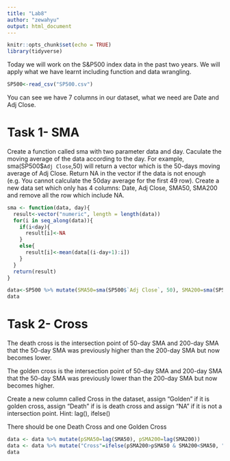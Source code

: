 ---
title: "Lab8"
author: "zewahyu"
output: html_document
---

```{r setup, include=FALSE}
knitr::opts_chunk$set(echo = TRUE)
library(tidyverse)
```

Today we will work on the S&P500 index data in the past two years. We will apply what we have learnt including function and data wrangling.

```{r}
SP500<-read_csv("SP500.csv")
```

You can see we have 7 columns in our dataset, what we need are Date and Adj Close.

# Task 1- SMA

Create a function called sma with two parameter data and day. Caculate the moving average of the data according to the day. For example, sma(SP500$`Adj Close`,50) will return a vector which is the 50-days moving average of Adj Close. Return NA in the vector if the data is not enough (e.g. You cannot calculate the 50day average for the first 49 row). Create a new data set which only has 4 columns: Date, Adj Close, SMA50,
SMA200 and remove all the row which include NA.

```{r}
sma <- function(data, day){
  result<-vector("numeric", length = length(data))
  for(i in seq_along(data)){
    if(i<day){
      result[i]<-NA
    }
    else{
      result[i]<-mean(data[(i-day+1):i])
    }
  }
  return(result)
}

data<-SP500 %>% mutate(SMA50=sma(SP500$`Adj Close`, 50), SMA200=sma(SP500$`Adj Close`, 200)) %>% select(c(Date, `Adj Close`, SMA50, SMA200)) %>% filter(!is.na(SMA50) & !is.na(SMA200))
data
```
# Task 2- Cross

The death cross is the intersection point of 50-day SMA and 200-day SMA that the 50-day SMA was previously higher than the 200-day SMA but now becomes lower.

The golden cross is the intersection point of 50-day SMA and 200-day SMA that the 50-day SMA was previously lower than the 200-day SMA but now becomes higher.

Create a new column called Cross in the dataset, assign "Golden" if it is golden cross, assign "Death" if is is death cross and assign "NA" if it is not a intersection point.
Hint: lag(), ifelse()

There should be one Death Cross and one Golden Cross
```{r}
data <- data %>% mutate(pSMA50=lag(SMA50), pSMA200=lag(SMA200))
data <- data %>% mutate("Cross"=ifelse(pSMA200>pSMA50 & SMA200<SMA50, "Golden", ifelse(pSMA200<pSMA50 & SMA200>SMA50,"Death", NA))) %>% select(c(Date,`Adj Close`, SMA50, SMA200, Cross))
data

```

